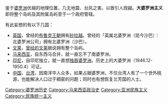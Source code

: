 {{Unreferenced|time=2014-05-04T07:57:53+00:00}}

鉴于[[婆罗洲|婆罗洲]]优越的地理位置，几无地震、台风之害。以致引人觊觎。'''大婆罗洲主义'''即将整个岛屿及其附属岛屿至于一个政府管辖。

有此妄想的有以下几国：
* [[英国|英国]]，曾经的[[砂拉越王国|布鲁克王朝]]拥有[[砂拉越|砂拉越]]。曾经的「英属北婆罗洲（现今沙巴）︳北婆罗洲公司」拥有北婆罗洲（沙巴）。
* [[汶莱|文莱]]，[[文莱历史#皈依伊斯兰教和“黄金时代”|曾经的文莱]]据说拥有整个岛屿。
* [[马来西亚|马来西亚]]，自东西马合并，就一直忘不了南婆罗洲。
* [[印度尼西亚|印尼]]，自印尼独立，就一直想[[大印度尼西亞|独吞婆罗洲]]。历史上的大婆罗洲（1946.12-1950.4）可证。
* [[中华人民共和国|中国]]、[[中華民國|台湾]]，因南洋华人众多，如果占据婆罗洲，不仅台湾人有了一个世外桃源，也能解决人口过于稠密的问题；同时也有想恢复兰芳国的人士。

[[Category:婆罗洲历史|Category:婆罗洲历史]]
[[Category:马来西亚政治史|Category:马来西亚政治史]]
[[Category:亚洲民族主义|Category:亚洲民族主义]]
[[Category:民族统一主义|Category:民族统一主义]]